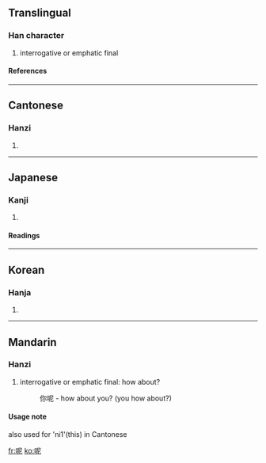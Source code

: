 {{zh-hanzi|{{zh-lookup|呢}}}}
==Translingual==
===Han character===
{{Han char|rn=30|rad=口|as=05|sn=8|four=6701<sub>1</sub>|canj=口尸心 (RSP)}}
# interrogative or emphatic final
====References====
{{Han ref|kx=0181.250|dkj=03430|dj=0399.310|hdz=10609.030|uh=5462|ud=21602|bh=A94F|bd=43343}}
----
==Cantonese==
===Hanzi===
{{yue-hanzi|jyut=|y=ne1}}
# {{defn|Cantonese}}
----
==Japanese==
===Kanji===
{{ja-kanji|grade=|rs=口05}}
# {{defn|Japanese}} 
====Readings====
{{ja-readings|on=[[じ]] (ji), [[に]] (ni)|kun=}}
----
==Korean==
===Hanja===
{{ko-hanja|hangeul=니|rv=ni|mr=ni}}
# {{defn|Korean}}
----
==Mandarin==
===Hanzi===
{{cmn-hanzi|pin=[[ní]] ([[ni2]]), [[ne]] ([[ne5]])|wg=ni<sup>2</sup>}}
#interrogative or emphatic final: how about?
#:你呢 - how about you? (you how about?)

====Usage note====
also used for 'ni1'(this) in Cantonese

[[fr:呢]]
[[ko:呢]]